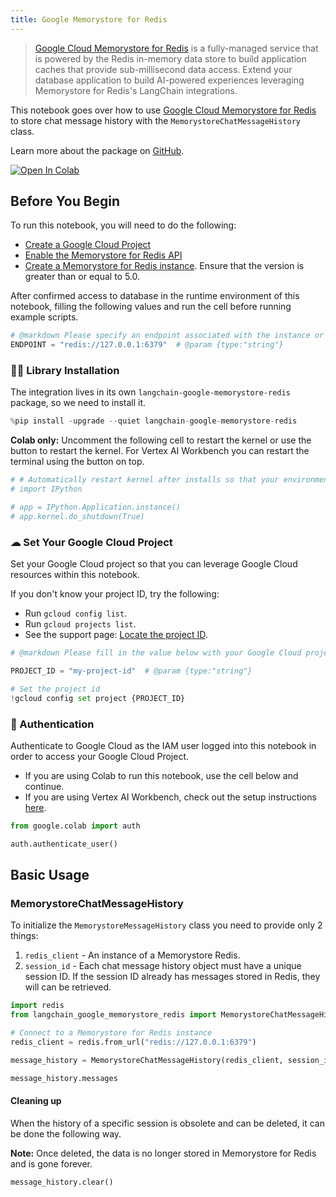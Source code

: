 ```yaml
---
title: Google Memorystore for Redis
---
```


> [Google Cloud Memorystore for Redis](https://cloud.google.com/memorystore/docs/redis/memorystore-for-redis-overview) is a fully-managed service that is powered by the Redis in-memory data store to build application caches that provide sub-millisecond data access. Extend your database application to build AI-powered experiences leveraging Memorystore for Redis's LangChain integrations.

This notebook goes over how to use [Google Cloud Memorystore for Redis](https://cloud.google.com/memorystore/docs/redis/memorystore-for-redis-overview) to store chat message history with the `MemorystoreChatMessageHistory` class.

Learn more about the package on [GitHub](https://github.com/googleapis/langchain-google-memorystore-redis-python/).

[![Open In Colab](https://colab.research.google.com/assets/colab-badge.svg)](https://colab.research.google.com/github/googleapis/langchain-google-memorystore-redis-python/blob/main/docs/chat_message_history.ipynb)

## Before You Begin

To run this notebook, you will need to do the following:

* [Create a Google Cloud Project](https://developers.google.com/workspace/guides/create-project)
* [Enable the Memorystore for Redis API](https://console.cloud.google.com/flows/enableapi?apiid=redis.googleapis.com)
* [Create a Memorystore for Redis instance](https://cloud.google.com/memorystore/docs/redis/create-instance-console). Ensure that the version is greater than or equal to 5.0.

After confirmed access to database in the runtime environment of this notebook, filling the following values and run the cell before running example scripts.

```python
# @markdown Please specify an endpoint associated with the instance or demo purpose.
ENDPOINT = "redis://127.0.0.1:6379"  # @param {type:"string"}
```

### 🦜🔗 Library Installation

The integration lives in its own `langchain-google-memorystore-redis` package, so we need to install it.

```python
%pip install -upgrade --quiet langchain-google-memorystore-redis
```

**Colab only:** Uncomment the following cell to restart the kernel or use the button to restart the kernel. For Vertex AI Workbench you can restart the terminal using the button on top.

```python
# # Automatically restart kernel after installs so that your environment can access the new packages
# import IPython

# app = IPython.Application.instance()
# app.kernel.do_shutdown(True)
```

### ☁ Set Your Google Cloud Project

Set your Google Cloud project so that you can leverage Google Cloud resources within this notebook.

If you don't know your project ID, try the following:

* Run `gcloud config list`.
* Run `gcloud projects list`.
* See the support page: [Locate the project ID](https://support.google.com/googleapi/answer/7014113).

```python
# @markdown Please fill in the value below with your Google Cloud project ID and then run the cell.

PROJECT_ID = "my-project-id"  # @param {type:"string"}

# Set the project id
!gcloud config set project {PROJECT_ID}
```

### 🔐 Authentication

Authenticate to Google Cloud as the IAM user logged into this notebook in order to access your Google Cloud Project.

* If you are using Colab to run this notebook, use the cell below and continue.
* If you are using Vertex AI Workbench, check out the setup instructions [here](https://github.com/GoogleCloudPlatform/generative-ai/tree/main/setup-env).

```python
from google.colab import auth

auth.authenticate_user()
```

## Basic Usage

### MemorystoreChatMessageHistory

To initialize the `MemorystoreMessageHistory` class you need to provide only 2 things:

1. `redis_client` - An instance of a Memorystore Redis.
1. `session_id` - Each chat message history object must have a unique session ID. If the session ID already has messages stored in Redis, they will can be retrieved.

```python
import redis
from langchain_google_memorystore_redis import MemorystoreChatMessageHistory

# Connect to a Memorystore for Redis instance
redis_client = redis.from_url("redis://127.0.0.1:6379")

message_history = MemorystoreChatMessageHistory(redis_client, session_id="session1")
```

```python
message_history.messages
```

#### Cleaning up

When the history of a specific session is obsolete and can be deleted, it can be done the following way.

**Note:** Once deleted, the data is no longer stored in Memorystore for Redis and is gone forever.

```python
message_history.clear()
```

